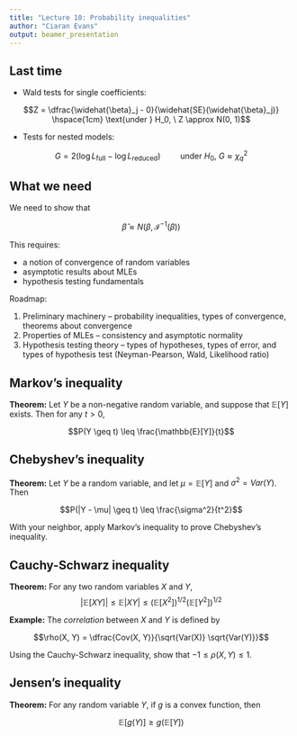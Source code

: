 ```yaml
---
title: "Lecture 10: Probability inequalities"
author: "Ciaran Evans"
output: beamer_presentation
---
```


## Last time

* Wald tests for single coefficients: 

$$Z = \dfrac{\widehat{\beta}_j - 0}{\widehat{SE}(\widehat{\beta}_j)} \hspace{1cm} \text{under } H_0, \ Z \approx N(0, 1)$$

* Tests for nested models:

$$G = 2( \log L_{\text{full}} - \log L_{\text{reduced}}) \hspace{1cm} \text{under } H_0, \ G \approx \chi^2_q$$

## What we need

We need to show that

$$\widehat{\beta} \approx N(\beta, \mathcal{I}^{-1}(\beta))$$

This requires:

* a notion of convergence of random variables
* asymptotic results about MLEs
* hypothesis testing fundamentals

Roadmap:

1. Preliminary machinery -- probability inequalities, types of convergence, theorems about convergence
2. Properties of MLEs -- consistency and asymptotic normality
3. Hypothesis testing theory -- types of hypotheses, types of error, and types of hypothesis test (Neyman-Pearson, Wald, Likelihood ratio)

## Markov's inequality

**Theorem:** Let $Y$ be a non-negative random variable, and suppose that $\mathbb{E}[Y]$ exists. Then for any $t > 0$, 

$$P(Y \geq t) \leq \frac{\mathbb{E}[Y]}{t}$$

\vspace{5cm}

## Chebyshev's inequality

**Theorem:** Let $Y$ be a random variable, and let $\mu = \mathbb{E}[Y]$ and $\sigma^2 = Var(Y)$. Then

$$P(|Y - \mu| \geq t) \leq \frac{\sigma^2}{t^2}$$

With your neighbor, apply Markov's inequality to prove Chebyshev's inequality.

\vspace{5cm}

## Cauchy-Schwarz inequality

**Theorem:** For any two random variables $X$ and $Y$,
$$|\mathbb{E}[XY]| \leq \mathbb{E}|XY| \leq (\mathbb{E}[X^2])^{1/2}(\mathbb{E}[Y^2])^{1/2}$$

**Example:** The *correlation* between $X$ and $Y$ is defined by

$$\rho(X, Y) = \dfrac{Cov(X, Y)}{\sqrt{Var(X)} \sqrt{Var(Y)}}$$

Using the Cauchy-Schwarz inequality, show that $-1 \leq \rho(X, Y) \leq 1$.

\vspace{4cm}

## Jensen's inequality

**Theorem:** For any random variable $Y$, if $g$ is a convex function, then

$$\mathbb{E}[g(Y)] \geq g(\mathbb{E}[Y])$$

\vspace{6cm}
